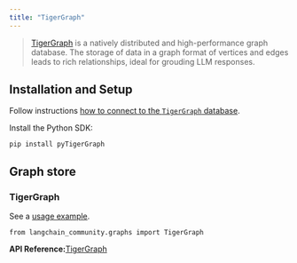 ```yaml
---
title: "TigerGraph"
---
```


> [TigerGraph](https://www.tigergraph.com/tigergraph-db/) is a natively distributed and high-performance graph database. The storage of data in a graph format of vertices and edges leads to rich relationships, ideal for grouding LLM responses.

## Installation and Setup

Follow instructions [how to connect to the `TigerGraph` database](https://docs.tigergraph.com/pytigergraph/current/getting-started/connection).

Install the Python SDK:

```
pip install pyTigerGraph
```

## Graph store

### TigerGraph

See a [usage example](/oss/integrations/graphs/tigergraph).

```
from langchain_community.graphs import TigerGraph
```

**API Reference:**[TigerGraph](https://python.langchain.com/api_reference/community/graphs/langchain_community.graphs.tigergraph_graph.TigerGraph.html)
